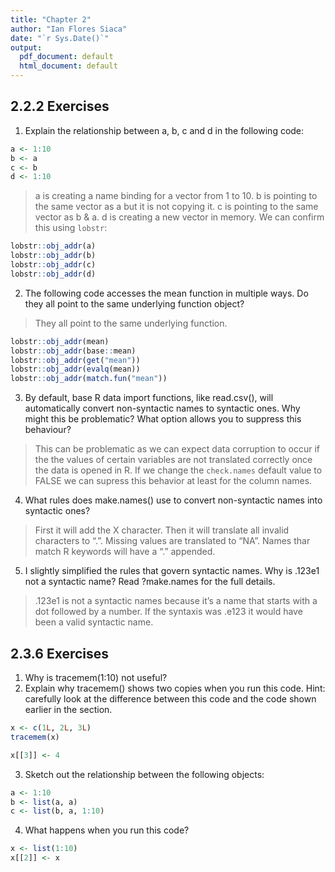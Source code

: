 ```yaml
---
title: "Chapter 2"
author: "Ian Flores Siaca"
date: "`r Sys.Date()`"
output:
  pdf_document: default
  html_document: default
---
```


## 2.2.2 Exercises

1) Explain the relationship between a, b, c and d in the following code:

```r
a <- 1:10
b <- a
c <- b
d <- 1:10
```

> a is creating a name binding for a vector from 1 to 10. b is pointing to the same vector as a but it is not copying it. c is pointing to the same vector as b & a. d is creating a new vector in memory. We can confirm this using `lobstr`:

```r
lobstr::obj_addr(a)
lobstr::obj_addr(b)
lobstr::obj_addr(c)
lobstr::obj_addr(d)
```

2) The following code accesses the mean function in multiple ways. Do they all point to the same underlying function object?

> They all point to the same underlying function. 

```r
lobstr::obj_addr(mean)
lobstr::obj_addr(base::mean)
lobstr::obj_addr(get("mean"))
lobstr::obj_addr(evalq(mean))
lobstr::obj_addr(match.fun("mean"))
```

3) By default, base R data import functions, like read.csv(), will automatically convert non-syntactic names to syntactic ones. Why might this be problematic? What option allows you to suppress this behaviour?

> This can be problematic as we can expect data corruption to occur if the the values of certain variables are not translated correctly once the data is opened in R. If we change the `check.names` default value to FALSE we can supress this behavior at least for the column names. 

4) What rules does make.names() use to convert non-syntactic names into syntactic ones?

> First it will add the X character. Then it will translate all invalid characters to ".". Missing values are translated to "NA". Names thar match R keywords will have a "." appended.

5) I slightly simplified the rules that govern syntactic names. Why is .123e1 not a syntactic name? Read ?make.names for the full details.

> .123e1 is not a syntactic names because it's a name that starts with a dot followed by a number. If the syntaxis was .e123 it would have been a valid syntactic name. 

## 2.3.6 Exercises

1) Why is tracemem(1:10) not useful?
2) Explain why tracemem() shows two copies when you run this code. Hint: carefully look at the difference between this code and the code shown earlier in the section.

```r
x <- c(1L, 2L, 3L)
tracemem(x)

x[[3]] <- 4
```

3) Sketch out the relationship between the following objects:

```r
a <- 1:10
b <- list(a, a)
c <- list(b, a, 1:10)
```

4) What happens when you run this code?

```r
x <- list(1:10)
x[[2]] <- x
```